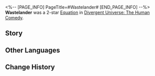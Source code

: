<%-- [PAGE_INFO]
PageTitle=#Wastelander#
[END_PAGE_INFO] --%>
{{Removed|Equation}}
{{Equation Infobox
|period   = The Human Comedy
|rarity   = 2
|path1    = Destruction*4
|path2    = Nihility*4
|effect   = After a character attacks a Weakness Broken enemy, converts the Toughness Reduction of the attack into 1 instance of {{Color|h|100%}} {{Extra Effect|Super Break DMG}}. After accumulating {{Color|h|30}} stack(s) of {{Extra Effect|Grit|60000005}}, additionally deals {{Color|h|100%}} {{Extra Effect|Super Break DMG}} caused by this effect.
|mentions = Nailscrap Town; Talia
}}
'''Wastelander''' was a 2-star [[Divergent Universe: The Human Comedy/Equations|Equation]] in [[Divergent Universe: The Human Comedy]].

==Story==
{{Description|The sound of gunfire erupts along with the roars and curses of explosions &mdash; it is another morning in Nailscrap Town. You find several broken parts after rummaging through the junk pile. Before you can inspect them closer, the roar of the bandits has already arrived with the radiative hot wind. They are the rats that gnaw on wires and the lizards that feast on ores &mdash; the cheapest scum on the junkyard. You respond to their presence with artillery fire, unleashing devastating flames.<br /><br />Order is the biggest joke in Talia, and philosophy is the saddest elegy in the barren land. Destroying and being destroyed occupy ninety percent of the time spent in the junkyard. Riding an off-road vehicle, you tread the path covered by collapsed tiles under the scorching, which were still intact yesterday. The engineers lay prone on top of the car, praying not to be hit by the stray bullets. Meanwhile, you open up the garbage they've cobbled together, preparing to give the enemy a little surprise.}}
<!--
==Gameplay Notes==
* 
-->
==Other Languages==
{{Other Languages
|en   = Wastelander
|zhs  = 废土客
|zht  = 廢土客
|ja   = {{Rubi|廃土客|はいどきゃく}}
|ko   = 황야인
|es   = Habitante del yermo
|fr   = Ferrailleur
|ru   = Головорез
|th   = มนุษย์แดนร้าง
|vi   = Kẻ Hoang Dã
|de   = Ödländer
|id   = Wastelander
|pt   = Andarilho
}}

==Change History==
{{Change History|2.3}}